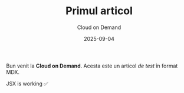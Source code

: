 ﻿---
title: "Primul articol"
date: "2025-09-04"
description: "Articol de test"
tags:
  - anunt
  - test
author: "Cloud on Demand"
---

Bun venit la **Cloud on Demand**. Acesta este un articol _de test_ în format MDX.

<div style={{ padding: "8px", border: "1px solid #ddd", borderRadius: "8px" }}>
  JSX is working ✅
</div>
